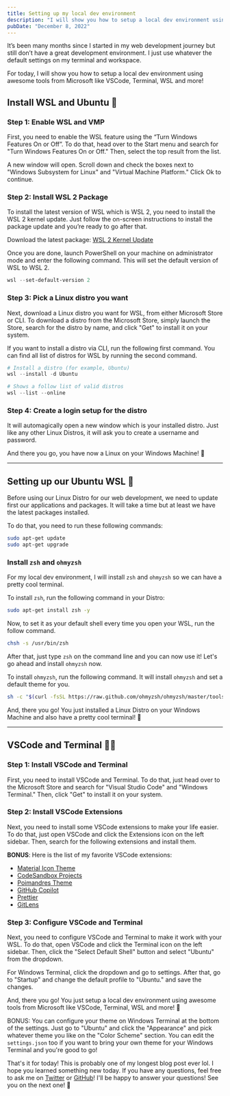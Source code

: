 ```yaml
---
title: Setting up my local dev environment
description: "I will show you how to setup a local dev environment using VSCode, Terminal, WSL and more!"
pubDate: "December 8, 2022"
---
```



It’s been many months since I started in my web development journey but still don’t have a great development environment. I just use whatever the default settings on my terminal and workspace.

For today, I will show you how to setup a local dev environment using awesome tools from Microsoft like VSCode, Terminal, WSL and more!

## Install WSL and Ubuntu 🐧

### Step 1: Enable WSL and VMP

First, you need to enable the WSL feature using the “Turn Windows Features On or Off”. To do that, head over to the Start menu and search for "Turn Windows Features On or Off." Then, select the top result from the list.

A new window will open. Scroll down and check the boxes next to "Windows Subsystem for Linux" and "Virtual Machine Platform." Click Ok to continue.

### Step 2: Install WSL 2 Package

To install the latest version of WSL which is WSL 2, you need to install the WSL 2 kernel update. Just follow the on-screen instructions to install the package update and you’re ready to go after that.

Download the latest package: [WSL 2 Kernel Update](https://wslstorestorage.blob.core.windows.net/wslblob/wsl_update_x64.msi)

Once you are done, launch PowerShell on your machine on administrator mode and enter the following command. This will set the default version of WSL to WSL 2.

```powershell
wsl --set-default-version 2
```

### Step 3: Pick a Linux distro you want

Next, download a Linux distro you want for WSL, from either Microsoft Store or CLI. To download a distro from the Microsoft Store, simply launch the Store, search for the distro by name, and click "Get" to install it on your system.

If you want to install a distro via CLI, run the following first command. You can find all list of distros for WSL by running the second command.

```powershell
# Install a distro (for example, Ubuntu)
wsl --install -d Ubuntu

# Shows a follow list of valid distros
wsl --list --online
```

### Step 4: Create a login setup for the distro

It will automagically open a new window which is your installed distro. Just like any other Linux Distros, it will ask you to create a username and password.

And there you go, you have now a Linux on your Windows Machine! 🥳

---

## Setting up our Ubuntu WSL 🔧

Before using our Linux Distro for our web development, we need to update first our applications and packages. It will take a time but at least we have the latest packages installed.

To do that, you need to run these following commands:

```bash
sudo apt-get update
sudo apt-get upgrade
```

### Install `zsh` and `ohmyzsh`

For my local dev environment, I will install `zsh` and `ohmyzsh` so we can have a pretty cool terminal.

To install `zsh`, run the following command in your Distro:

```bash
sudo apt-get install zsh -y
```

Now, to set it as your default shell every time you open your WSL, run the follow command.

```bash
chsh -s /usr/bin/zsh

```

After that, just type `zsh` on the command line and you can now use it! Let's go ahead and install `ohmyzsh` now.

To install `ohmyzsh`, run the following command. It will install `ohmyzsh` and set a default theme for you.

```bash
sh -c "$(curl -fsSL https://raw.github.com/ohmyzsh/ohmyzsh/master/tools/install.sh)"
```

And, there you go! You just installed a Linux Distro on your Windows Machine and also have a pretty cool terminal! 🥳

---

## VSCode and Terminal 👨‍💻

### Step 1: Install VSCode and Terminal

First, you need to install VSCode and Terminal. To do that, just head over to the Microsoft Store and search for "Visual Studio Code" and "Windows Terminal." Then, click "Get" to install it on your system.

### Step 2: Install VSCode Extensions

Next, you need to install some VSCode extensions to make your life easier. To do that, just open VSCode and click the Extensions icon on the left sidebar. Then, search for the following extensions and install them.

**BONUS**: Here is the list of my favorite VSCode extensions:

- [Material Icon Theme](https://marketplace.visualstudio.com/items?itemName=PKief.material-icon-theme)
- [CodeSandbox Projects](https://marketplace.visualstudio.com/items?itemName=codesandbox.codesandbox)
- [Poimandres Theme](https://marketplace.visualstudio.com/items?itemName=pmndrs.pmndrs)
- [GitHub Copilot](https://marketplace.visualstudio.com/items?itemName=GitHub.copilot)
- [Prettier](https://marketplace.visualstudio.com/items?itemName=esbenp.prettier-vscode)
- [GitLens](https://marketplace.visualstudio.com/items?itemName=eamodio.gitlens)

### Step 3: Configure VSCode and Terminal

Next, you need to configure VSCode and Terminal to make it work with your WSL. To do that, open VSCode and click the Terminal icon on the left sidebar. Then, click the "Select Default Shell" button and select "Ubuntu" from the dropdown.

<BlogImage src={vscode} alt="Configuring Default Terminal VSCode" />

For Windows Terminal, click the dropdown and go to settings. After that, go to "Startup" and change the default profile to "Ubuntu." and save the changes.

<BlogImage src={terminal} alt="Settings for Windows Terminal" />

And, there you go! You just setup a local dev environment using awesome tools from Microsoft like VSCode, Terminal, WSL and more! 🥳

BONUS: You can configure your theme on Windows Terminal at the bottom of the settings. Just go to "Ubuntu" and click the "Appearance" and pick whatever theme you like on the "Color Scheme" section. You can edit the `settings.json` too if you want to bring your own theme for your Windows Terminal and you're good to go!

That's it for today! This is probably one of my longest blog post ever lol. I hope you learned something new today. If you have any questions, feel free to ask me on [Twitter](https://twitter.com/lancerossdev) or [GitHub](https://github.com/lancerossdev)! I'll be happy to answer your questions! See you on the next one! 👋
